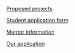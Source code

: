 [[Summer_of_Code_2008/Proposed_projects|Proposed projects]]

[[Summer_of_Code_2008/Student_Application|Student application form]]

[[Summer_of_Code_2008/Mentors|Mentor information]]

[[Summer_of_Code_2008/Mentor_Application|Our application]]